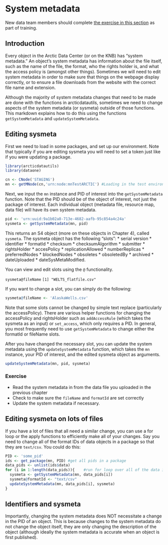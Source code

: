 # System metadata

New data team members should complete [the exercise in this section](#exercise4) as part of training.

## Introduction
Every object in the Arctic Data Center (or on the KNB) has "system metadata." An object's system metadata has information about the file itself, such as the name of the file, the format, who the rights holder is, and what the access policy is (amongst other things). Sometimes we will need to edit system metadata in order to make sure that things on the webpage display correctly, or to ensure a file downloads from the website with the correct file name and extension.

Although the majority of system metadata changes that need to be made are done with the functions in arcticdatautils, sometimes we need to change aspects of the system metadata (or sysmeta) outside of those functions. This markdown explains how to do this using the functions `getSystemMetadata` and `updateSystemMetadata`.

## Editing sysmeta

First we need to load in some packages, and set up our environment. Note that typically if you are editing sysmeta you will need to set a token just like if you were updating a package.

```r
library(arcticdatautils)
library(dataone)

cn <- CNode('STAGING')
mn <- getMNode(cn,'urn:node:mnTestARCTIC') #Loading in the test environment for this example
```

Next, we input the `mn` instance and PID of interest into the `getSystemMetadata` function. Note that the PID should be of the object of interest, not just the package of interest. Each individual object (metadata file, resource map, data file) will have its own system metadata.

```r
pid <- 'urn:uuid:9a1b02a8-713e-4682-aafb-95c854a4c24a'
sysmeta <- getSystemMetadata(mn, pid)
```

This returns an S4 object (more on these objects in Chapter 4), called `sysmeta`. The sysmeta object has the following "slots":
* serial version
* identifier
* formatId
* checksum
* checksumAlgorithm
* submitter
* rightsHolder
* accesPolicy
* replicationAllowed
* numberReplicas
* preferredNodes
* blockedNodes
* obsoletes
* obsoletedBy
* archived
* dateUploaded
* dateSysMetaModified. 

You can view and edit slots using the `@` functionality. 

`sysmeta@fileName`
`[1] "WELTS_flatfile.csv"`

If you want to change a slot, you can simply do the following:
```r
sysmeta@fileName <- 'AlaskaWells.csv'
```

Note that some slots cannot be changed by simple text replace (particularly the accessPolicy). There are various helper functions for changing the accessPolicy and rightsHolder such as `addAccessRule` (which takes the sysmeta as an input) or `set_access`, which only requires a PID. In general, you most frequently need to use `getSystemMetadata` to change either the formatId or fileName slots.

After you have changed the necessary slot, you can update the system metadata using the `updateSystemMetadata` function, which takes the `mn` instance, your PID of interest, and the edited sysmeta object as arguments.

```r
updateSystemMetadata(mn, pid, sysmeta)
```

### Exercise {#exercise4}
* Read the system metadata in from the data file you uploaded in the previous chapter
* Check to make sure the `fileName` and `formatId` are set correctly
* Update the system metadata if necessary.

## Editing sysmeta on lots of files

If you have a lot of files that all need a similar change, you can use a for loop or the apply functions to efficiently make all of your changes. Say you need to change all of the format IDs of data objects in a package so that they are `text/csv`. You could do this:

```r
PID <- 'some_pid'
ids <- get_package(mn, PID) #get all pids in a package
data_pids <- unlist(ids$data)
for (i in 1:length(data_pids)){    #run for loop over all of the data ids
  sysmeta <- getSystemMetadata(mn, data_pids[i])
  sysmeta@formatId <- "text/csv"
  updateSystemMetadata(mn, data_pids[i], sysmeta)
}
```

## Identifiers and sysmeta

Importantly, changing the system metadata does NOT necessitate a change in the PID of an object. This is because changes to the system metadata do not change the object itself, they are only changing the description of the object (although ideally the system metadata is accurate when an object is first published). 
